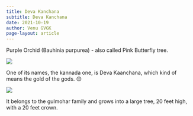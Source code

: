 ```yaml
---
title: Deva Kanchana 
subtitle: Deva Kanchana 
date: 2021-10-19
author: Venu GVGK
page-layout: article
---
```


Purple Orchid (Bauhinia purpurea) \- also called Pink Butterfly tree. 

![](8L5Ftk8.jpg)

One of its names, the kannada one, is Deva Kaanchana, which kind of means the gold of the gods. 😊 

![](cCEAqiS.jpg)

It belongs to the gulmohar family and grows into a large tree, 20 feet high, with a 20 feet crown.


